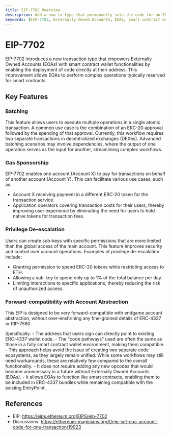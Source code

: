 ```yaml
---
title: EIP-7702 Overview
description: Add a new tx type that permanently sets the code for an EOA
keywords: [EIP-7702, Externally Owned Accounts, EOAs, smart contract wallets, Ethereum, ERC-4337, batching, sponsorship, privilege de-escalation]
---
```


# EIP-7702

EIP-7702 introduces a new transaction type that empowers Externally Owned Accounts (EOAs) with smart contract wallet functionalities by enabling 
the deployment of code directly at their address. This improvement allows EOAs to perform complex operations typically reserved for smart contracts.

## Key Features

### Batching
   This feature allows users to execute multiple operations in a single atomic transaction. A common use case is the combination of an ERC-20 approval 
   followed by the spending of that approval. Currently, this workflow requires two separate transactions in decentralized exchanges (DEXes). 
   Advanced batching scenarios may involve dependencies, where the output of one operation serves as the input for another, streamlining complex workflows.

### Gas Sponsorship
   EIP-7702 enables one account (Account X) to pay for transactions on behalf of another account (Account Y). This can facilitate various use cases, such as:
   - Account X receiving payment in a different ERC-20 token for the transaction service.
   - Application operators covering transaction costs for their users, thereby improving user experience by eliminating the need for users to 
     hold native tokens for transaction fees.

### Privilege De-escalation
   Users can create sub-keys with specific permissions that are more limited than the global access of the main account. This feature improves 
   security and control over account operations. Examples of privilege de-escalation include:
   - Granting permission to spend ERC-20 tokens while restricting access to ETH.
   - Allowing a sub-key to spend only up to 1% of the total balance per day.
   - Limiting interactions to specific applications, thereby reducing the risk of unauthorized access.

### Forward-compatibility with Account Abstraction

This EIP is designed to be very forward-compatible with endgame account abstraction, without over-enshrining any fine-grained details of ERC-4337 or RIP-7560.

Specifically:
    - The address that users sign can directly point to existing ERC-4337 wallet code.
    - The "code pathways" used are often the same as those in a fully smart contract wallet environment, making them compatible.
    - This approach helps avoid the issue of creating two separate code ecosystems, as they largely remain unified. While some workflows may still need workarounds, 
    these are relatively few compared to the overall functionality.
    - It does not require adding any new opcodes that would become unnecessary in a future without Externally Owned Accounts (EOAs).
    - It allows EOAs to function like smart contracts, enabling them to be included in ERC-4337 bundles while remaining compatible with the existing EntryPoint.


## References

- EIP: https://eips.ethereum.org/EIPS/eip-7702
- Discussions: https://ethereum-magicians.org/t/eip-set-eoa-account-code-for-one-transaction/19923
